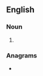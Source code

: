 ==English==

===Noun===
{{head|en|noun form}}

# {{plural of|curation|lang=en}}

===Anagrams===
* {{anagrams|en|a=acinorstu|soucriant|suctorian}}